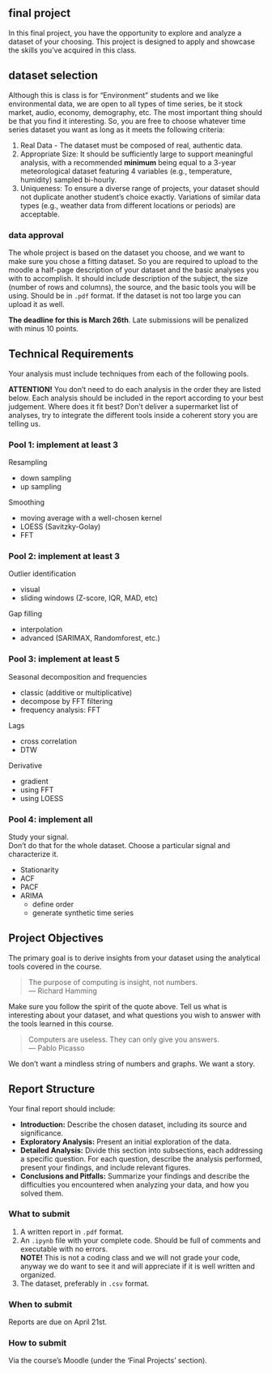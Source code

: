 ## final project

In this final project, you have the opportunity to explore and analyze a dataset of your choosing. This project is designed to apply and showcase the skills you've acquired in this class. 

## dataset selection

Although this is class is for "Environment" students and we like environmental data, we are open to all types of time series, be it stock market, audio, economy, demography, etc. The most important thing should be that you find it interesting. So, you are free to choose whatever time series dataset you want as long as it meets the following criteria: 

1. Real Data - The dataset must be composed of real, authentic data.
1. Appropriate Size: It should be sufficiently large to support meaningful analysis, with a recommended **minimum** being equal to a 3-year meteorological dataset featuring 4 variables (e.g., temperature, humidity) sampled bi-hourly.
1. Uniqueness: To ensure a diverse range of projects, your dataset should not duplicate another student's choice exactly. Variations of similar data types (e.g., weather data from different locations or periods) are acceptable.

### data approval
The whole project is based on the dataset you choose, and we want to make sure you chose a fitting dataset. So you are required to upload to the moodle a half-page description of your dataset and the basic analyses you with to accomplish. It should include description of the subject, the size (number of rows and columns), the source, and the basic tools you will be using. Should be in `.pdf` format. If the dataset is not too large you can upload it as well.

**The deadline for this is March 26th**.  Late submissions will be penalized with minus 10 points.


## Technical Requirements

Your analysis must include techniques from each of the following pools.

**ATTENTION!** You don't need to do each analysis in the order they are listed below. Each analysis should be included in the report according to your best judgement. Where does it fit best? Don't deliver a supermarket list of analyses, try to integrate the different tools inside a coherent story you are telling us.

### Pool 1: implement at least 3

Resampling

* down sampling
* up sampling

Smoothing

* moving average with a well-chosen kernel
* LOESS (Savitzky-Golay)
* FFT

### Pool 2: implement at least 3

Outlier identification

* visual 
* sliding windows (Z-score, IQR, MAD, etc)

Gap filling

* interpolation
* advanced (SARIMAX, Randomforest, etc.)

### Pool 3: implement at least 5

Seasonal decomposition and frequencies

* classic (additive or multiplicative)
* decompose by FFT filtering
* frequency analysis: FFT

Lags

* cross correlation
* DTW

Derivative

* gradient
* using FFT
* using LOESS

### Pool 4: implement all

Study your signal.  
Don't do that for the whole dataset. Choose a particular signal and characterize it.

* Stationarity
* ACF
* PACF
* ARIMA
    * define order
    * generate synthetic time series




## Project Objectives

The primary goal is to derive insights from your dataset using the analytical tools covered in the course. 

> The purpose of computing is insight, not numbers.  
  — Richard Hamming

Make sure you follow the spirit of the quote above. Tell us what is interesting about your dataset, and what questions you wish to answer with the tools learned in this course.

> Computers are useless. They can only give you answers.  
  — Pablo Picasso

We don't want a mindless string of numbers and graphs. We want a story.

## Report Structure

Your final report should include:

* **Introduction:** Describe the chosen dataset, including its source and significance.
* **Exploratory Analysis:** Present an initial exploration of the data.
* **Detailed Analysis:** Divide this section into subsections, each addressing a specific question. For each question, describe the analysis performed, present your findings, and include relevant figures.
* **Conclusions and Pitfalls:** Summarize your findings and describe the difficulties you encountered when analyzing your data, and how you solved them.

### What to submit

1. A written report in `.pdf` format.
1. An `.ipynb` file with your complete code. Should be full of comments and executable with no errors.  
**NOTE!** This is not a coding class and we will not grade your code, anyway we do want to see it and will appreciate if it is well written and organized.
1. The dataset, preferably in `.csv` format.

### When to submit

Reports are due on April 21st.

### How to submit

Via the course’s Moodle (under the ‘Final Projects’ section).